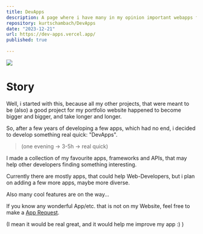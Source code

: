 ```yaml
---
title: DevApps
description: A page where i have many in my opinion important webapps for a dev
repository: kurtschambach/DevApps
date: "2023-12-21"
url: https://dev-apps.vercel.app/
published: true
  
---
```



![](/dev-apps-github.png)


# Story

Well, i started with this, because all my other projects, 
that were meant to be (also) a good project for my portfolio website
happened to become bigger and bigger, and take longer and longer.

So, after a few years of developing a few apps, which had no end,
i decided to develop something real quick: "DevApps".
>(one evening -> 3-5h -> real quick)

I made a collection of my favourite apps, frameworks and APIs,
that may help other developers finding something interesting.

Currently there are mostly apps, that could help Web-Developers,
but i plan on adding a few more apps, maybe more diverse.

Also many cool features are on the way... 

If you know any wonderful App/etc. that is not on my Website, 
feel free to make a [App Request](https://github.com/kurtschambach/DevApps).

(I mean it would be real great, and it would help me improve my app :) )